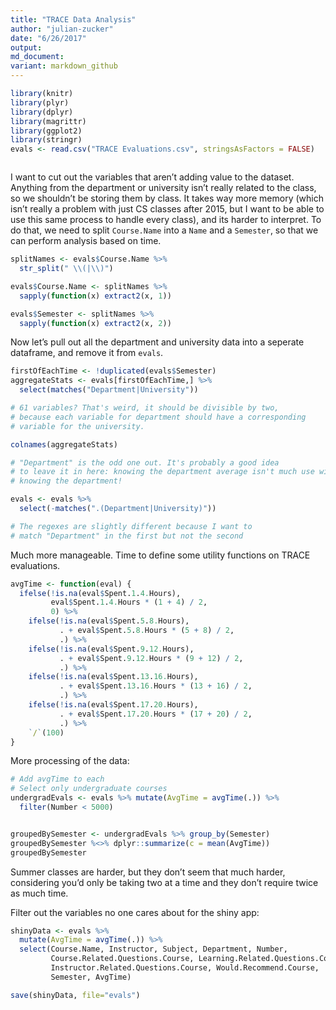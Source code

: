 ```yaml
---
title: "TRACE Data Analysis"
author: "julian-zucker"
date: "6/26/2017"
output: 
md_document:
variant: markdown_github
---
```


```r

library(knitr)
library(plyr)
library(dplyr)
library(magrittr)
library(ggplot2)
library(stringr)
evals <- read.csv("TRACE Evaluations.csv", stringsAsFactors = FALSE)



```

I want to cut out the variables that aren't adding value to the dataset.  Anything from the department or university isn't really related to the class, so we shouldn't be storing them by class. It takes way more memory (which isn't really a problem with just CS classes after 2015, but I want to be able to use this same process to handle every class), and its harder to interpret. To do that, we need to split `Course.Name` into a `Name` and a `Semester`, so that we can perform analysis based on time.


```r

splitNames <- evals$Course.Name %>%
  str_split(" \\(|\\)") 

evals$Course.Name <- splitNames %>% 
  sapply(function(x) extract2(x, 1))

evals$Semester <- splitNames %>% 
  sapply(function(x) extract2(x, 2))

```

Now let's pull out all the department and university data into a seperate dataframe, and remove it from `evals`.

```r


firstOfEachTime <- !duplicated(evals$Semester)
aggregateStats <- evals[firstOfEachTime,] %>%
  select(matches("Department|University"))

# 61 variables? That's weird, it should be divisible by two,
# because each variable for department should have a corresponding
# variable for the university. 

colnames(aggregateStats)

# "Department" is the odd one out. It's probably a good idea
# to leave it in here: knowing the department average isn't much use without 
# knowing the department!

evals <- evals %>%
  select(-matches(".(Department|University)"))

# The regexes are slightly different because I want to
# match "Department" in the first but not the second
```

Much more manageable. Time to define some utility functions on TRACE evaluations.

```r

avgTime <- function(eval) {
  ifelse(!is.na(eval$Spent.1.4.Hours),
         eval$Spent.1.4.Hours * (1 + 4) / 2,
         0) %>%
    ifelse(!is.na(eval$Spent.5.8.Hours),
           . + eval$Spent.5.8.Hours * (5 + 8) / 2,
           .) %>%
    ifelse(!is.na(eval$Spent.9.12.Hours),
           . + eval$Spent.9.12.Hours * (9 + 12) / 2,
           .) %>%
    ifelse(!is.na(eval$Spent.13.16.Hours),
           . + eval$Spent.13.16.Hours * (13 + 16) / 2,
           .) %>%
    ifelse(!is.na(eval$Spent.17.20.Hours),
           . + eval$Spent.17.20.Hours * (17 + 20) / 2,
           .) %>%
    `/`(100)
}

```


More processing of the data: 
```r
# Add avgTime to each 
# Select only undergraduate courses
undergradEvals <- evals %>% mutate(AvgTime = avgTime(.)) %>%
  filter(Number < 5000)


groupedBySemester <- undergradEvals %>% group_by(Semester)  
groupedBySemester %<>% dplyr::summarize(c = mean(AvgTime))
groupedBySemester
```

Summer classes are harder, but they don't seem that much harder, considering you'd only be taking two at a time and they don't require twice as much time.


Filter out the variables no one cares about for the shiny app:
```r
shinyData <- evals %>%
  mutate(AvgTime = avgTime(.)) %>%
  select(Course.Name, Instructor, Subject, Department, Number,
         Course.Related.Questions.Course, Learning.Related.Questions.Course,
         Instructor.Related.Questions.Course, Would.Recommend.Course,
         Semester, AvgTime)

save(shinyData, file="evals")


```